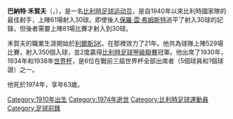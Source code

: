 {{noteTA
|T=zh-cn:伯纳德·沃尔霍夫;zh-hk:巴納特·禾賀夫;
}}

'''巴納特·禾賀夫'''（{{lang-en|'''Bernard Voorhoof'''}}，{{bd|1910年|5月10日|1974年|2月18日}}），是一名[[比利時|比利時]][[足球|足球]][[运动员|运动员]]，是自1940年以來比利時國家隊的最佳射手，上陣61場射入30球。即使後人[[保羅·雲·希姆斯特|保羅·雲·希姆斯特]]追平了射入30球的記錄，但後者需要上陣81場比賽才射入到30球。

禾賀夫的職業生涯開始於[[利爾斯|利爾斯]]SK，在那裡效力了21年。他共為球隊上陣529場比賽，射入350個入球，並2度贏得[[比利時足球甲級聯賽|比利時足球甲級聯賽]]冠軍。他出席了1930年，1934年和1938年[[世界杯|世界杯]]，是6位在戰前三屆世界杯全部出席者（5個球員和1個球證）之一。

他死於1974年，享年63歲。

{{DEFAULTSORT:Voorhoof, Bernard}}
[[Category:1910年出生|Category:1910年出生]]
[[Category:1974年逝世|Category:1974年逝世]]
[[Category:比利時足球運動員|Category:比利時足球運動員]]
[[Category:足球前鋒|Category:足球前鋒]]